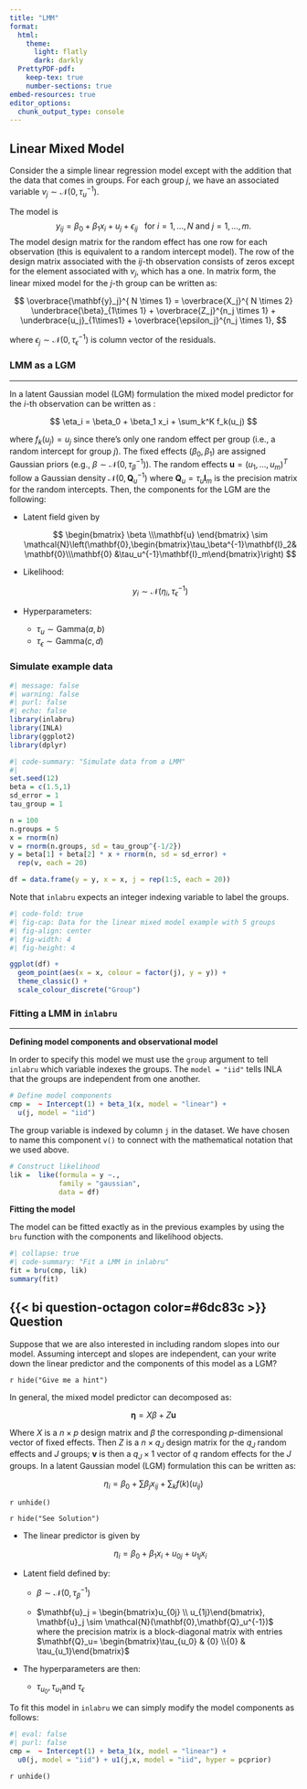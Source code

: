 ```yaml
---
title: "LMM"
format: 
  html:
    theme:
      light: flatly
      dark: darkly
  PrettyPDF-pdf:
    keep-tex: true
    number-sections: true
embed-resources: true
editor_options: 
  chunk_output_type: console
---
```


## Linear Mixed Model

Consider the a simple linear regression model except with the addition that the data that comes in groups. For each group $j$, we have an associated variable $v_j \sim \mathcal{N}(0, \tau^{-1}_u)$.

The model is $$
 y_{ij}  = \beta_0 + \beta_1 x_i + u_j + \epsilon_{ij} ~~~  \text{for}~i = 1,\ldots,N~ \text{and}~ j = 1,\ldots,m.
$$The model design matrix for the random effect has one row for each observation (this is equivalent to a random intercept model). The row of the design matrix associated with the $ij$-th observation consists of zeros except for the element associated with $v_j$, which has a one. In matrix form, the linear mixed model for the *j*-th group can be written as:

$$
\overbrace{\mathbf{y}_j}^{ N \times 1} = \overbrace{X_j}^{ N \times 2} \underbrace{\beta}_{1\times 1} + \overbrace{Z_j}^{n_j \times 1} + \underbrace{u_j}_{1\times1} + \overbrace{\epsilon_j}^{n_j \times 1},
$$

where $\epsilon_j \sim \mathcal{N}(0, \tau^{-1}_\epsilon)$ is column vector of the residuals.

### LMM as a LGM

------------------------------------------------------------------------

In a latent Gaussian model (LGM) formulation the mixed model predictor for the *i*-th observation can be written as :

$$
\eta_i = \beta_0 + \beta_1 x_i + \sum_k^K f_k(u_j)
$$

where $f_k(u_j) = u_j$ since there’s only one random effect per group (i.e., a random intercept for group $j$). The fixed effects $(\beta_0,\beta_1)$ are assigned Gaussian priors (e.g., $\beta \sim \mathcal{N}(0,\tau_\beta^{-1})$). The random effects $\mathbf{u} = (u_1,\ldots,u_m)^T$ follow a Gaussian density $\mathcal{N}(0,\mathbf{Q}_u^{-1})$ where $\mathbf{Q}_u = \tau_u\mathbf{I}_m$ is the precision matrix for the random intercepts. Then, the components for the LGM are the following:

-   Latent field given by

    $$
    \begin{bmatrix} \beta \\\mathbf{u} 
    \end{bmatrix} \sim \mathcal{N}\left(\mathbf{0},\begin{bmatrix}\tau_\beta^{-1}\mathbf{I}_2&\mathbf{0}\\\mathbf{0} &\tau_u^{-1}\mathbf{I}_m\end{bmatrix}\right)
    $$

-   Likelihood:

    $$
    y_i \sim \mathcal{N}(\eta_i,\tau_{\epsilon}^{-1})
    $$

-   Hyperparameters:

    -   $\tau_u\sim\mathrm{Gamma}(a,b)$
    -   $\tau_\epsilon \sim \mathrm{Gamma}(c,d)$

### **Simulate example data**

```r
#| message: false
#| warning: false
#| purl: false
#| echo: false
library(inlabru)
library(INLA)
library(ggplot2)
library(dplyr)
```

```r
#| code-summary: "Simulate data from a LMM"
#| 
set.seed(12)
beta = c(1.5,1)
sd_error = 1
tau_group = 1

n = 100
n.groups = 5
x = rnorm(n)
v = rnorm(n.groups, sd = tau_group^{-1/2})
y = beta[1] + beta[2] * x + rnorm(n, sd = sd_error) +
  rep(v, each = 20)

df = data.frame(y = y, x = x, j = rep(1:5, each = 20))  
```

Note that `inlabru` expects an integer indexing variable to label the groups.

```r
#| code-fold: true
#| fig-cap: Data for the linear mixed model example with 5 groups
#| fig-align: center
#| fig-width: 4
#| fig-height: 4

ggplot(df) +
  geom_point(aes(x = x, colour = factor(j), y = y)) +
  theme_classic() +
  scale_colour_discrete("Group")

```

### Fitting a LMM in `inlabru`

------------------------------------------------------------------------

**Defining model components and observational model**

In order to specify this model we must use the `group` argument to tell `inlabru` which variable indexes the groups. The `model = "iid"` tells INLA that the groups are independent from one another.

```r
# Define model components
cmp =  ~ Intercept(1) + beta_1(x, model = "linear") +
  u(j, model = "iid")
```

The group variable is indexed by column `j` in the dataset. We have chosen to name this component `v()` to connect with the mathematical notation that we used above.

```r
# Construct likelihood
lik =  like(formula = y ~.,
            family = "gaussian",
            data = df)
```

**Fitting the model**

The model can be fitted exactly as in the previous examples by using the `bru` function with the components and likelihood objects.

```r
#| collapse: true
#| code-summary: "Fit a LMM in inlabru"
fit = bru(cmp, lik)
summary(fit)
```

::: {.callout-tip icon="false"}
## {{< bi question-octagon color=#6dc83c >}} Question

Suppose that we are also interested in including random slopes into our model. Assuming intercept and slopes are independent, can your write down the linear predictor and the components of this model as a LGM?

`r hide("Give me a hint")`

In general, the mixed model predictor can decomposed as:

$$ \pmb{\eta} = X\beta + Z\mathbf{u} $$

Where $X$ is a $n \times p$ design matrix and $\beta$ the corresponding *p*-dimensional vector of fixed effects. Then $Z$ is a $n\times q_J$ design matrix for the $q_J$ random effects and $J$ groups; $\mathbf{v}$ is then a $q_J \times 1$ vector of $q$ random effects for the $J$ groups. In a latent Gaussian model (LGM) formulation this can be written as:

$$ \eta_i = \beta_0 + \sum\beta_j x_{ij} + \sum_k f(k) (u_{ij}) $$

`r unhide()`

`r hide("See Solution")`

-   The linear predictor is given by

    $$
    \eta_i = \beta_0 + \beta_1x_i + u_{0j} + u_{1j}x_i
    $$

-   Latent field defined by:

    -   $\beta \sim \mathcal{N}(0,\tau_\beta^{-1})$

    -   $\mathbf{u}_j = \begin{bmatrix}u_{0j} \\ u_{1j}\end{bmatrix}, \mathbf{u}_j \sim \mathcal{N}(\mathbf{0},\mathbf{Q}_u^{-1})$ where the precision matrix is a block-diagonal matrix with entries $\mathbf{Q}_u= \begin{bmatrix}\tau_{u_0} & {0} \\{0} & \tau_{u_1}\end{bmatrix}$

-   The hyperparameters are then:

    -   $\tau_{u_0},\tau_{u_1} \text{and}~\tau_\epsilon$

To fit this model in `inlabru` we can simply modify the model components as follows:

```r
#| eval: false
#| purl: false
cmp =  ~ Intercept(1) + beta_1(x, model = "linear") +
  u0(j, model = "iid") + u1(j,x, model = "iid", hyper = pcprior)
```

`r unhide()`
:::
